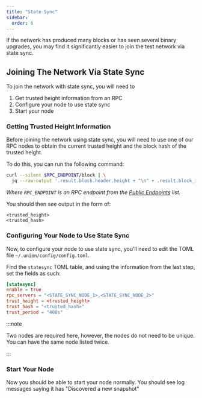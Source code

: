 ```yaml
---
title: "State Sync"
sidebar:
  order: 6
---
```


If the network has produced many blocks or has seen several binary upgrades, you may find it significantly easier to join the test network via state sync.

## Joining The Network Via State Sync

To join the network with state sync, you will need to

1. Get trusted height information from an RPC
2. Configure your node to use state sync
3. Start your node

### Getting Trusted Height Information

Before joining the network using state sync, you will need to use one of our RPC nodes to obtain the current trusted height and the block hash of the trusted height.

To do this, you can run the following command:

```sh
curl --silent $RPC_ENDPOINT/block | \
  jq --raw-output '.result.block.header.height + "\n" + .result.block_id.hash'
```

_Where `RPC_ENDPOINT` is an RPC endpoint from the [Public Endpoints](../public-endpoints) list._

You should then see output in the form of:

```
<trusted_height>
<trusted_hash>
```

### Configuring Your Node to Use State Sync

Now, to configure your node to use state sync, you'll need to edit the TOML file `~/.union/config/config.toml`.

Find the `statesync` TOML table, and using the information from the last step, set the fields as such:

```toml
[statesync]
enable = true
rpc_servers = "<STATE_SYNC_NODE_1>,<STATE_SYNC_NODE_2>"
trust_height = <trusted_height>
trust_hash = "<trusted_hash>"
trust_period = "400s"
```

:::note

Two nodes are required here, however, the nodes do not need to be unique. You can have the same node listed twice.

:::

### Start Your Node

Now you should be able to start your node normally. You should see log messages saying it has "Discovered a new snapshot"
